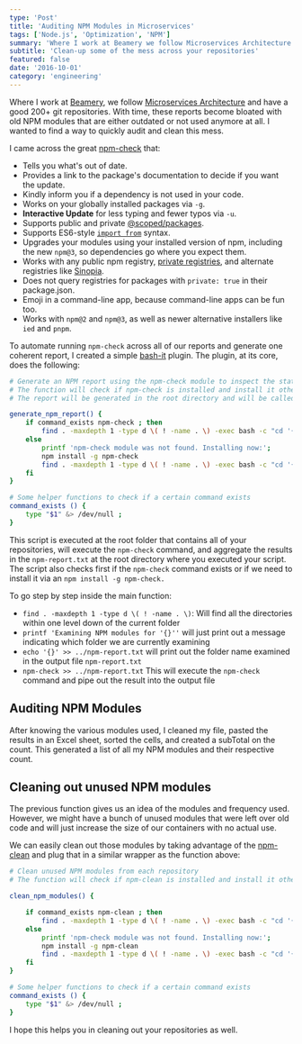 ```yaml
---
type: 'Post'
title: 'Auditing NPM Modules in Microservices'
tags: ['Node.js', 'Optimization', 'NPM']
summary: 'Where I work at Beamery we follow Microservices Architecture and have a good 20+ git repositories. With time, these repos become bloated with old NPM modules that are either outdated or not used anymore at all. I wanted to find a way to easily audit and clean this mess.'
subtitle: 'Clean-up some of the mess across your repositories'
featured: false
date: '2016-10-01'
category: 'engineering'
---
```


Where I work at [Beamery](http://beamery.com), we follow [Microservices Architecture](https://en.wikipedia.org/wiki/Microservices) and have a good 200+ git repositories. With time, these reports become bloated with old NPM modules that are either outdated or not used anymore at all. I wanted to find a way to quickly audit and clean this mess.

I came across the great [npm-check](https://github.com/dylang/npm-check) that:

- Tells you what's out of date.
- Provides a link to the package's documentation to decide if you want the update.
- Kindly inform you if a dependency is not used in your code.
- Works on your globally installed packages via `-g`.
- **Interactive Update** for less typing and fewer typos via `-u`.
- Supports public and private [@scoped/packages](https://docs.npmjs.com/getting-started/scoped-packages).
- Supports ES6-style [`import from`](http://exploringjs.com/es6/ch_modules.html) syntax.
- Upgrades your modules using your installed version of npm, including the new `npm@3`, so dependencies go where you expect them.
- Works with any public npm registry, [private registries](https://www.npmjs.com/onsite), and alternate registries like [Sinopia](https://github.com/rlidwka/sinopia).
- Does not query registries for packages with `private: true` in their package.json.
- Emoji in a command-line app, because command-line apps can be fun too.
- Works with `npm@2` and `npm@3`, as well as newer alternative installers like `ied` and `pnpm`.

To automate running `npm-check` across all of our reports and generate one coherent report, I created a simple [bash-it](https://github.com/ahmadassaf/bash-it/tree/master) plugin. The plugin, at its core, does the following:

```bash
# Generate an NPM report using the npm-check module to inspect the state of our npm modules
# The function will check if npm-check is installed and install it otherwise
# The report will be generated in the root directory and will be called npm-report.txt

generate_npm_report() {
    if command_exists npm-check ; then
        find . -maxdepth 1 -type d \( ! -name . \) -exec bash -c "cd '{}' && printf 'Examining NPM modules for '{}'' && echo '{}' >> ../npm-report.txt && npm-check >> ../npm-report.txt" \;
    else
        printf 'npm-check module was not found. Installing now:';
        npm install -g npm-check
        find . -maxdepth 1 -type d \( ! -name . \) -exec bash -c "cd '{}' && printf 'Examining NPM modules for '{}'' && echo '{}' >> ../npm-report.txt && npm-check >> ../npm-report.txt" \;
    fi
}

# Some helper functions to check if a certain command exists
command_exists () {
    type "$1" &> /dev/null ;
}
```

This script is executed at the root folder that contains all of your repositories, will execute the `npm-check` command, and aggregate the results in the `npm-report.txt` at the root directory where you executed your script.
The script also checks first if the `npm-check` command exists or if we need to install it via an `npm install -g npm-check.`

To go step by step inside the main function:

- `find . -maxdepth 1 -type d \( ! -name . \)`: Will find all the directories within one level down of the current folder
- `printf 'Examining NPM modules for '{}''` will just print out a message indicating which folder we are currently examining
- `echo '{}' >> ../npm-report.txt` will print out the folder name examined in the output file `npm-report.txt`
- `npm-check >> ../npm-report.txt` This will execute the `npm-check` command and pipe out the result into the output file

## Auditing NPM Modules

After knowing the various modules used, I cleaned my file, pasted the results in an Excel sheet, sorted the cells, and created a subTotal on the count. This generated a list of all my NPM modules and their respective count.

## Cleaning out unused NPM modules

The previous function gives us an idea of the modules and frequency used. However, we might have a bunch of unused modules that were left over old code and will just increase the size of our containers with no actual use.

We can easily clean out those modules by taking advantage of the [npm-clean](https://github.com/afc163/npm-clean) and plug that in a similar wrapper as the function above:

```bash
# Clean unused NPM modules from each repository
# The function will check if npm-clean is installed and install it otherwise

clean_npm_modules() {

    if command_exists npm-clean ; then
        find . -maxdepth 1 -type d \( ! -name . \) -exec bash -c "cd '{}' && printf 'Cleaning NPM modules for '{}'' && echo '{}' >> ../npm-clean-report.txt && npm-clean >> ../npm-clean-report.txt" \;
    else
        printf 'npm-check module was not found. Installing now:';
        npm install -g npm-clean
        find . -maxdepth 1 -type d \( ! -name . \) -exec bash -c "cd '{}' && printf 'Cleaning NPM modules for '{}'' && echo '{}' >> ../npm-clean-report.txt && npm-clean >> ../npm-clean-report.txt" \;
    fi
}

# Some helper functions to check if a certain command exists
command_exists () {
    type "$1" &> /dev/null ;
}
```

I hope this helps you in cleaning out your repositories as well.